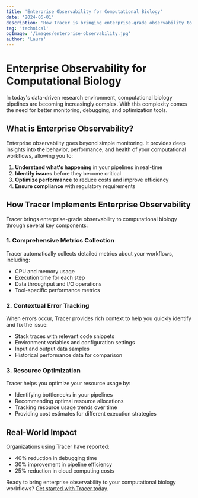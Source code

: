 ```yaml
---
title: 'Enterprise Observability for Computational Biology'
date: '2024-06-01'
description: 'How Tracer is bringing enterprise-grade observability to computational biology workflows.'
tag: 'technical'
ogImage: '/images/enterprise-observability.jpg'
author: 'Laura'
---
```


# Enterprise Observability for Computational Biology

In today's data-driven research environment, computational biology pipelines are becoming increasingly complex. With this complexity comes the need for better monitoring, debugging, and optimization tools.

## What is Enterprise Observability?

Enterprise observability goes beyond simple monitoring. It provides deep insights into the behavior, performance, and health of your computational workflows, allowing you to:

1. **Understand what's happening** in your pipelines in real-time
2. **Identify issues** before they become critical
3. **Optimize performance** to reduce costs and improve efficiency
4. **Ensure compliance** with regulatory requirements

## How Tracer Implements Enterprise Observability

Tracer brings enterprise-grade observability to computational biology through several key components:

### 1. Comprehensive Metrics Collection

Tracer automatically collects detailed metrics about your workflows, including:

- CPU and memory usage
- Execution time for each step
- Data throughput and I/O operations
- Tool-specific performance metrics

### 2. Contextual Error Tracking

When errors occur, Tracer provides rich context to help you quickly identify and fix the issue:

- Stack traces with relevant code snippets
- Environment variables and configuration settings
- Input and output data samples
- Historical performance data for comparison

### 3. Resource Optimization

Tracer helps you optimize your resource usage by:

- Identifying bottlenecks in your pipelines
- Recommending optimal resource allocations
- Tracking resource usage trends over time
- Providing cost estimates for different execution strategies

## Real-World Impact

Organizations using Tracer have reported:

- 40% reduction in debugging time
- 30% improvement in pipeline efficiency
- 25% reduction in cloud computing costs

Ready to bring enterprise observability to your computational biology workflows? [Get started with Tracer today](/docs/get-started).
